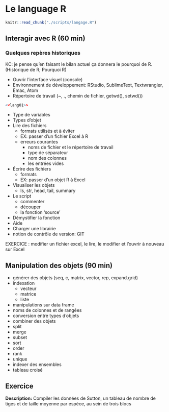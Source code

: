 # Le language R

<!-- KC: le script à charger -->
```r
knitr::read_chunk("./scripts/langage.R")
```



## Interagir avec R (60 min)


### Quelques repères historiques

KC: je pense qu'en faisant le bilan actuel ça donnera le pourquoi de R.
(Historique de R; Pourquoi R)


- Ouvrir l'interface visuel (console)
- Environnement de développement: RStudio, SublimeText, Textwrangler, Emac, Atom
- Répertoire de travail (~, ., chemin de fichier, getwd(), setwd())

```r
<<lang01>>
```



- Type de variables
- Types d'objet
- Lire des fichiers
	- formats utilisés et à éviter
	- EX: passer d'un fichier Excel à R
	- erreurs courantes
		- noms de fichier et le répertoire de travail
		- type de séparateur
		- nom des colonnes
		- les entrées vides
- Écrire des fichiers
	- formats
	- EX: passer d'un objet R à Excel
- Visualiser les objets
	- ls, str, head, tail, summary
- Le script
	- commenter
	- découper
	- la fonction 'source'
- Démystifier la fonction
- Aide
- Charger une librairie
- notion de contrôle de version: GIT

EXERCICE : modifier un fichier excel, le lire, le modifier et l'ouvrir à nouveau sur Excel

## Manipulation des objets (90 min)

- générer des objets (seq, c, matrix, vector, rep, expand.grid)
- indexation
	- vecteur
	- matrice
	- liste
- manipulations sur data frame
- noms de colonnes et de rangées
- conversion entre types d'objets
- combiner des objets
- split
- merge
- subset
- sort
- order
- rank
- unique
- indexer des ensembles
- tableau croisé

## Exercice

**Description:** Compiler les données de Sutton, un tableau de nombre de tiges et de taille moyenne par espèce, au sein de trois blocs
